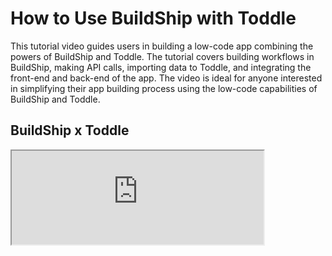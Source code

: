 # How to Use BuildShip with Toddle

This tutorial video guides users in building a low-code app combining the powers of BuildShip and Toddle. The tutorial
covers building workflows in BuildShip, making API calls, importing data to Toddle, and integrating the front-end and
back-end of the app. The video is ideal for anyone interested in simplifying their app building process using the
low-code capabilities of BuildShip and Toddle.

## BuildShip x Toddle

<iframe
  className='aspect-video w-full'
  src='https://www.youtube.com/embed/ROqqmsM19N8?si=aQB97VjpLdu6lNo1'
  allow='accelerometer; autoplay; clipboard-write; encrypted-media; gyroscope; picture-in-picture;
    allowfullscreen'
  width='80%'
/>
7
